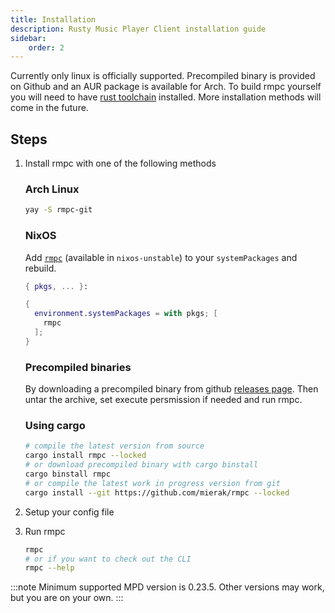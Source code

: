```yaml
---
title: Installation
description: Rusty Music Player Client installation guide
sidebar:
    order: 2
---
```



Currently only linux is officially supported. Precompiled binary is provided on Github and an AUR package is available for Arch.
To build rmpc yourself you will need to have [rust toolchain](https://www.rust-lang.org/tools/install) installed. More installation
methods will come in the future.

## Steps

<Steps>

1. Install rmpc with one of the following methods
    ### Arch Linux
    ```bash frame=none showLineNumbers=false
    yay -S rmpc-git
    ```
    ### NixOS
    Add [`rmpc`](https://search.nixos.org/packages?channel=unstable&query=rmpc) (available in `nixos-unstable`) to your `systemPackages` and rebuild.

    ```nix
    { pkgs, ... }:

    {
      environment.systemPackages = with pkgs; [
        rmpc
      ];
    }
    ```
    ### Precompiled binaries
    By downloading a precompiled binary from github [releases page](https://github.com/mierak/rmpc/releases/latest/).
    Then untar the archive, set execute persmission if needed and run rmpc.
    ### Using cargo
    ```bash frame=none showLineNumbers=false
    # compile the latest version from source
    cargo install rmpc --locked
    # or download precompiled binary with cargo binstall
    cargo binstall rmpc
    # or compile the latest work in progress version from git
    cargo install --git https://github.com/mierak/rmpc --locked
    ```
2. Setup your config file

    <LinkCard
        title="Configuring rmpc"
        description="Generate sample config file for rmpc and customize it to your liking."
        href="/rmpc/configuration/"
    />

3. Run rmpc
    ```bash frame=none showLineNumbers=false
    rmpc
    # or if you want to check out the CLI
    rmpc --help
    ```

</Steps>

:::note
Minimum supported MPD version is 0.23.5. Other versions may work, but you are on your own.
:::
